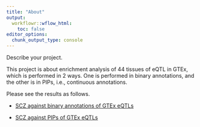 ```yaml
---
title: "About"
output:
  workflowr::wflow_html:
    toc: false
editor_options:
  chunk_output_type: console
---
```


Describe your project.

This project is about enrichment analysis of 44 tissues of eQTL in GTEx, which is performed in 2 ways. One is performed in binary annotations, and the other is in PIPs, i.e., continuous annotations.

Please see the results as follows.

* [SCZ against binary annotations of GTEx eQTLs](binary.html)

* [SCZ against PIPs of GTEx eQTLs](PIP.html)
